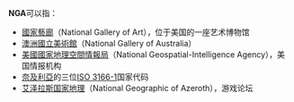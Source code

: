 '''NGA'''可以指：

* [[國家藝廊|國家藝廊]]（National Gallery of Art），位于美国的一座艺术博物馆
* [[澳洲國立美術館|澳洲國立美術館]]（National Gallery of Australia）
* [[美國國家地理空間情報局|美國國家地理空間情報局]]（National Geospatial-Intelligence Agency），美国情报机构
* [[奈及利亞|奈及利亞]]的三位[[ISO_3166-1|ISO 3166-1]]国家代码
* [[艾泽拉斯国家地理|艾泽拉斯国家地理]]（National Geographic of Azeroth），游戏论坛
{{disambig|cat=三字拉丁字母縮寫消歧義}}
